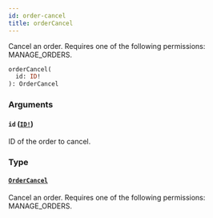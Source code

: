 ```yaml
---
id: order-cancel
title: orderCancel
---
```


Cancel an order. Requires one of the following permissions: MANAGE_ORDERS.

```graphql
orderCancel(
  id: ID!
): OrderCancel

```

### Arguments

#### `id` ([`ID!`](../../../developer/api-reference/scalars/id))

ID of the order to cancel.

### Type

#### [`OrderCancel`](../../../developer/api-reference/objects/order-cancel)

Cancel an order. Requires one of the following permissions: MANAGE_ORDERS.
